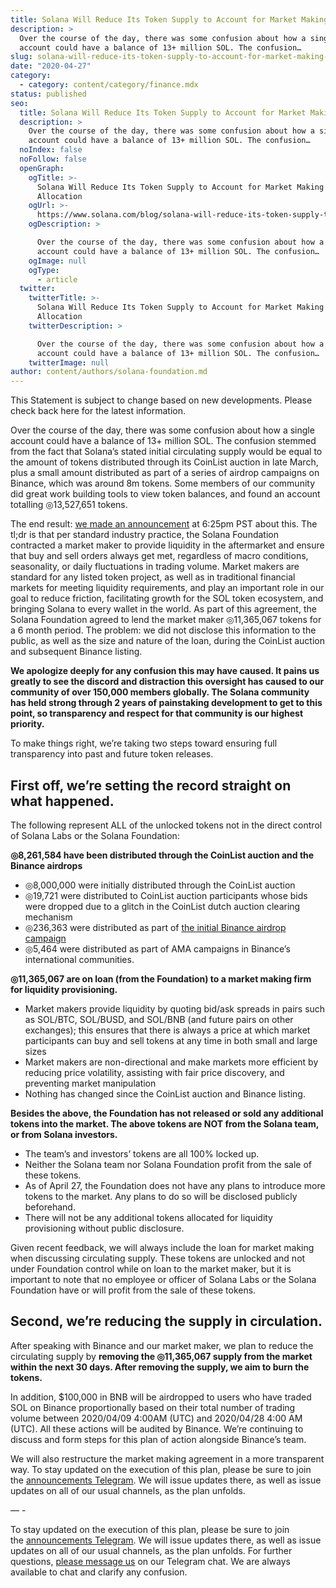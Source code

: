 ```yaml
---
title: Solana Will Reduce Its Token Supply to Account for Market Making Allocation
description: >
  Over the course of the day, there was some confusion about how a single
  account could have a balance of 13+ million SOL. The confusion…
slug: solana-will-reduce-its-token-supply-to-account-for-market-making-allocation
date: "2020-04-27"
category:
  - category: content/category/finance.mdx
status: published
seo:
  title: Solana Will Reduce Its Token Supply to Account for Market Making Allocation
  description: >
    Over the course of the day, there was some confusion about how a single
    account could have a balance of 13+ million SOL. The confusion…
  noIndex: false
  noFollow: false
  openGraph:
    ogTitle: >-
      Solana Will Reduce Its Token Supply to Account for Market Making
      Allocation
    ogUrl: >-
      https://www.solana.com/blog/solana-will-reduce-its-token-supply-to-account-for-market-making-allocation
    ogDescription: >

      Over the course of the day, there was some confusion about how a single
      account could have a balance of 13+ million SOL. The confusion…
    ogImage: null
    ogType:
      - article
  twitter:
    twitterTitle: >-
      Solana Will Reduce Its Token Supply to Account for Market Making
      Allocation
    twitterDescription: >

      Over the course of the day, there was some confusion about how a single
      account could have a balance of 13+ million SOL. The confusion…
    twitterImage: null
author: content/authors/solana-foundation.md
---
```


This Statement is subject to change based on new developments. Please check back here for the latest information.

Over the course of the day, there was some confusion about how a single account could have a balance of 13+ million SOL. The confusion stemmed from the fact that Solana’s stated initial circulating supply would be equal to the amount of tokens distributed through its CoinList auction in late March, plus a small amount distributed as part of a series of airdrop campaigns on Binance, which was around 8m tokens. Some members of our community did great work building tools to view token balances, and found an account totalling ◎13,527,651 tokens.

The end result: [we made an announcement](https://t.me/solanaannouncements/45?ref=solana.ghost.io) at 6:25pm PST about this. The tl;dr is that per standard industry practice, the Solana Foundation contracted a market maker to provide liquidity in the aftermarket and ensure that buy and sell orders always get met, regardless of macro conditions, seasonality, or daily fluctuations in trading volume. Market makers are standard for any listed token project, as well as in traditional financial markets for meeting liquidity requirements, and play an important role in our goal to reduce friction, facilitating growth for the SOL token ecosystem, and bringing Solana to every wallet in the world. As part of this agreement, the Solana Foundation agreed to lend the market maker ◎11,365,067 tokens for a 6 month period. The problem: we did not disclose this information to the public, as well as the size and nature of the loan, during the CoinList auction and subsequent Binance listing.

**We apologize deeply for any confusion this may have caused. It pains us greatly to see the discord and distraction this oversight has caused to our community of over 150,000 members globally. The Solana community has held strong through 2 years of painstaking development to get to this point, so transparency and respect for that community is our highest priority.**

To make things right, we’re taking two steps toward ensuring full transparency into past and future token releases.

## **First off, we’re setting the record straight on what happened.**

The following represent ALL of the unlocked tokens not in the direct control of Solana Labs or the Solana Foundation:

**◎8,261,584 have been distributed through the CoinList auction and the Binance airdrops**

- ◎8,000,000 were initially distributed through the CoinList auction
- ◎19,721 were distributed to CoinList auction participants whose bids were dropped due to a glitch in the CoinList dutch auction clearing mechanism
- ◎236,363 were distributed as part of [the initial Binance airdrop campaign](https://twitter.com/binance/status/1247393036083974144?ref=solana.ghost.io)
- ◎5,464 were distributed as part of AMA campaigns in Binance’s international communities.

**◎11,365,067 are on loan (from the Foundation) to a market making firm for liquidity provisioning.**

- Market makers provide liquidity by quoting bid/ask spreads in pairs such as SOL/BTC, SOL/BUSD, and SOL/BNB (and future pairs on other exchanges); this ensures that there is always a price at which market participants can buy and sell tokens at any time in both small and large sizes
- Market makers are non-directional and make markets more efficient by reducing price volatility, assisting with fair price discovery, and preventing market manipulation
- Nothing has changed since the CoinList auction and Binance listing.

**Besides the above, the Foundation has not released or sold any additional tokens into the market. The above tokens are NOT from the Solana team, or from Solana investors.**

- The team’s and investors’ tokens are all 100% locked up.
- Neither the Solana team nor Solana Foundation profit from the sale of these tokens.
- As of April 27, the Foundation does not have any plans to introduce more tokens to the market. Any plans to do so will be disclosed publicly beforehand.
- There will not be any additional tokens allocated for liquidity provisioning without public disclosure.

Given recent feedback, we will always include the loan for market making when discussing circulating supply. These tokens are unlocked and not under Foundation control while on loan to the market maker, but it is important to note that no employee or officer of Solana Labs or the Solana Foundation have or will profit from the sale of these tokens.

## **Second, we’re reducing the supply in circulation.**

After speaking with Binance and our market maker, we plan to reduce the circulating supply by **removing the ◎11,365,067 supply from the market within the next 30 days. After removing the supply, we aim to burn the tokens.**

In addition, $100,000 in BNB will be airdropped to users who have traded SOL on Binance proportionally based on their total number of trading volume between 2020/04/09 4:00AM (UTC) and 2020/04/28 4:00 AM (UTC). All these actions will be audited by Binance. We’re continuing to discuss and form steps for this plan of action alongside Binance’s team.

We will also restructure the market making agreement in a more transparent way. To stay updated on the execution of this plan, please be sure to join the [announcements Telegram](http://t.me/solanaannouncements?ref=solana.ghost.io). We will issue updates there, as well as issue updates on all of our usual channels, as the plan unfolds.

— -

To stay updated on the execution of this plan, please be sure to join the [announcements Telegram](http://t.me/solanaannouncements?ref=solana.ghost.io). We will issue updates there, as well as issue updates on all of our usual channels, as the plan unfolds. For further questions, [please message us](http://t.me/solanaio?ref=solana.ghost.io) on our Telegram chat. We are always available to chat and clarify any confusion.
